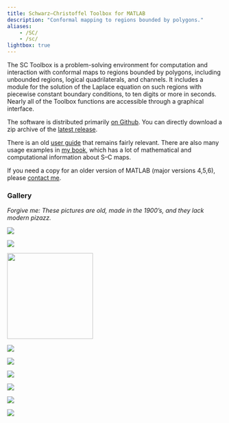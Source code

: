 ```yaml
---
title: Schwarz–Christoffel Toolbox for MATLAB
description: "Conformal mapping to regions bounded by polygons."
aliases:
    - /SC/
    - /sc/
lightbox: true
---
```

The SC Toolbox is a problem-solving environment for computation and interaction with conformal maps to regions bounded by polygons, including unbounded regions, logical quadrilaterals, and channels. It includes a module for the solution of the Laplace equation on such regions with piecewise constant boundary conditions, to ten digits or more in seconds. Nearly all of the Toolbox functions are accessible through a graphical interface.

The software is distributed primarily [on Github](https://github.com/tobydriscoll/sc-toolbox).  You can directly download a zip archive of the [latest release](https://github.com/tobydriscoll/sc-toolbox/releases/latest).  

There is an old [user guide](guide.pdf) that remains fairly relevant. There are also many usage examples in [my book](http://www.amazon.com/Schwarz-Christoffel-Mapping-Tobin-Driscoll/dp/0521807263/ref=sr_1_3/103-8277620-2257413?ie=UTF8&s=books&qid=1179175719&sr=8-3), which has a lot of mathematical and computational information about S–C maps.

If you need a copy for an older version of MATLAB (major versions 4,5,6), please [contact me](/#contact). 

### Gallery

_Forgive me: These pictures are old, made in the 1900's, and they lack modern pizazz._

::: {layout-ncol="3"}
![](ell.png){group="sc-toolbox"}

![](channel.png){group="sc-toolbox"}

![](delaware.png){group="sc-toolbox" height=200}

![](four.png){group="sc-toolbox"}

![](maze.png){group="sc-toolbox"}

![](plus.png){group="sc-toolbox"}

![](probes.png){group="sc-toolbox"}

![](snowflake.png){group="sc-toolbox"}

![](zigzag.png){group="sc-toolbox"}
:::